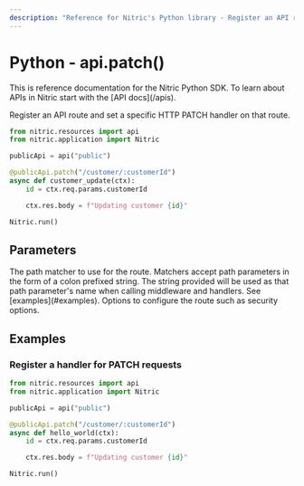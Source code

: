```yaml
---
description: "Reference for Nitric's Python library - Register an API route and set a specific HTTP PATCH handler on that route."
---
```


# Python - api.patch()

<Note>
  This is reference documentation for the Nitric Python SDK. To learn about APIs
  in Nitric start with the [API docs](/apis).
</Note>

Register an API route and set a specific HTTP PATCH handler on that route.

```python
from nitric.resources import api
from nitric.application import Nitric

publicApi = api("public")

@publicApi.patch("/customer/:customerId")
async def customer_update(ctx):
    id = ctx.req.params.customerId

    ctx.res.body = f"Updating customer {id}"

Nitric.run()
```

## Parameters

<Properties>
  <Property name="match" required type="string">
    The path matcher to use for the route. Matchers accept path parameters in
    the form of a colon prefixed string. The string provided will be used as
    that path parameter's name when calling middleware and handlers. See
    [examples](#examples).
  </Property>
  <Property name="options" required type="MethodOptions">
    Options to configure the route such as security options.
  </Property>
</Properties>

## Examples

### Register a handler for PATCH requests

```python
from nitric.resources import api
from nitric.application import Nitric

publicApi = api("public")

@publicApi.patch("/customer/:customerId")
async def hello_world(ctx):
    id = ctx.req.params.customerId

    ctx.res.body = f"Updating customer {id}"

Nitric.run()
```
